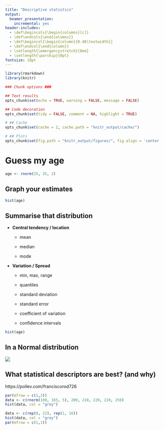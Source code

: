 ```yaml
---
title: "Descriptive statistics"
output:
  beamer_presentation:
    incremental: yes
header-includes:
  - \def\begincols{\begin{columns}[c]}
  - \def\endcols{\end{columns}}
  - \def\begincol{\begin{column}{0.48\textwidth}}
  - \def\endcol{\end{column}} 
  - \setlength{\emergencystretch}{0em}
  - \setlength{\parskip}{0pt}
fontsize: 10pt
---
```



```r

library(rmarkdown)
library(knitr)

### Chunk options ###

## Text results
opts_chunk$set(echo = TRUE, warning = FALSE, message = FALSE)

## Code decoration
opts_chunk$set(tidy = FALSE, comment = NA, highlight = TRUE)

# ## Cache
opts_chunk$set(cache = 2, cache.path = "knitr_output/cache/")

# ## Plots
opts_chunk$set(fig.path = "knitr_output/figures/", fig.align = 'center')


```


# Guess my age

```r
age <- rnorm(25, 35, 2)
```



## Graph your estimates

```r
hist(age)
```


## Summarise that distribution

\begincols

\begincol

- **Central tendency / location**

    - mean

    - median 

    - mode


- **Variation / Spread**

    - min, max, range

    - quantiles

    - standard deviation

    - standard error

    - coefficient of variation

    - confidence intervals

\endcol

\begincol

```r
hist(age)
```

\endcol

\endcols



## In a Normal distribution

![](images/gaussian.png)




## What statistical descriptors are best? (and why)

https://pollev.com/franciscorod726

```r
par(mfrow = c(1,2))
data <- c(rnorm(100, 165, 5), 200, 210, 220, 220, 250)
hist(data, col = "grey")

data <- c(rep(0, 22), rep(1, 16))
hist(data, col = "grey")
par(mfrow = c(1,1))
```



